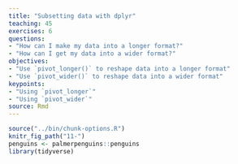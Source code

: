 ```yaml
---
title: "Subsetting data with dplyr"
teaching: 45
exercises: 6
questions:
- "How can I make my data into a longer format?"
- "How can I get my data into a wider format?"
objectives:
- "Use `pivot_longer()` to reshape data into a longer format"
- "Use `pivot_wider()` to reshape data into a wider format"
keypoints:
- "Using `pivot_longer`"
- "Using `pivot_wider`"
source: Rmd
---
```


```r
source("../bin/chunk-options.R")
knitr_fig_path("11-")
penguins <- palmerpenguins::penguins
library(tidyverse)
```

